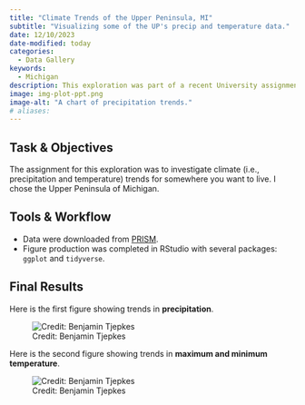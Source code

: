 ```yaml
---
title: "Climate Trends of the Upper Peninsula, MI"
subtitle: "Visualizing some of the UP's precip and temperature data."
date: 12/10/2023
date-modified: today
categories:
  - Data Gallery
keywords:
  - Michigan
description: This exploration was part of a recent University assignment where I was tasked to source PRISM climate data, build some charts, then draw some conclusions on climatic trends.
image: img-plot-ppt.png
image-alt: "A chart of precipitation trends."
# aliases:
---
```


## Task & Objectives

The assignment for this exploration was to investigate climate (i.e., precipitation and temperature) trends for somewhere you want to live. I chose the Upper Peninsula of Michigan.

## Tools & Workflow

- Data were downloaded from [PRISM](https://prism.oregonstate.edu/).
- Figure production was completed in RStudio with several packages: `ggplot` and `tidyverse`.


## Final Results

Here is the first figure showing trends in **precipitation**.

![Credit: Benjamin Tjepkes](img-plot-ppt.png)

Here is the second figure showing trends in **maximum and minimum temperature**.

![Credit: Benjamin Tjepkes](img-plot-temps.png)